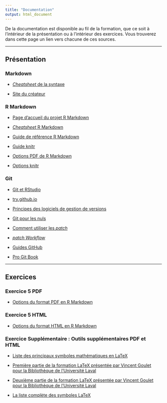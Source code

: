 ```yaml
---
title: "Documentation"
output: html_document
---
```


De la documentation est disponible au fil de la formation, que ce soit à l'intérieur de la présentation ou à l'intérieur des exercices. Vous trouverez dans cette page un lien vers chacune de ces sources.

******************************

## Présentation

### Markdown

- [_Cheatsheet_ de la syntaxe](https://github.com/adam-p/markdown-here/wiki/Markdown-Cheatsheet)

- [Site du créateur](https://daringfireball.net/projects/markdown/)

### R Markdown

- [Page d'accueil du projet R Markdown](http://rmarkdown.rstudio.com/index.html)

- [_Cheatsheet_ R Markdown](https://www.rstudio.com/wp-content/uploads/2015/02/rmarkdown-cheatsheet.pdf)

- [Guide de référence R Markdown](https://www.rstudio.com/wp-content/uploads/2015/03/rmarkdown-reference.pdf)

- [Guide knitr](http://kbroman.org/knitr_knutshell/)

- [Options PDF de R Markdown](http://rmarkdown.rstudio.com/pdf_document_format.html)

- [Options knitr](http://yihui.name/knitr/options/)

### Git

- [Git et RStudio](https://support.rstudio.com/hc/en-us/articles/200532077-Version-Control-with-Git-and-SVN)

- [try.github.io](http://try.github.io)

- [Principes des logiciels de gestion de versions](http://betterexplained.com/articles/a-visual-guide-to-version-control/)

- [Git pour les nuls](http://yannesposito.com/Scratch/fr/blog/2009-11-12-Git-for-n00b/)

- [Comment utiliser les _patch_](https://ariejan.net/2009/10/26/how-to-create-and-apply-a-patch-with-git/)

- [_patch Workflow_](http://rypress.com/tutorials/git/patch-workflows)

- [Guides GitHub](https://guides.github.com/)

- [Pro Git Book](https://git-scm.com/book/fr/v2)

******************************

## Exercices

### Exercice 5 PDF

- [Options du format PDF en R Markdown](http://rmarkdown.rstudio.com/pdf_document_format.html)

### Exercice 5 HTML

- [Options du format HTML en R Markdown](http://rmarkdown.rstudio.com/html_document_format.html)

### Exercice Supplémentaire : Outils supplémentaires PDF et HTML

- [Liste des principaux symboles mathématiques en LaTeX](http://web.ift.uib.no/Teori/KURS/WRK/TeX/symALL.html)

- [Première partie de la formation LaTeX présentée par Vincent Goulet pour la Bibliothèque de l’Université Laval](http://ctan.math.ca/tex-archive/info/formation-latex-ul/formation_latex_UL-partie_1.pdf)

- [Deuxième partie de la formation LaTeX présentée par Vincent Goulet pour la Bibliothèque de l’Université Laval](http://ctan.mirror.rafal.ca/info/formation-latex-ul/formation_latex_UL-partie_2.pdf)

- [La liste complète des symboles LaTeX](http://mirror.its.dal.ca/ctan/info/symbols/comprehensive/symbols-letter.pdf)